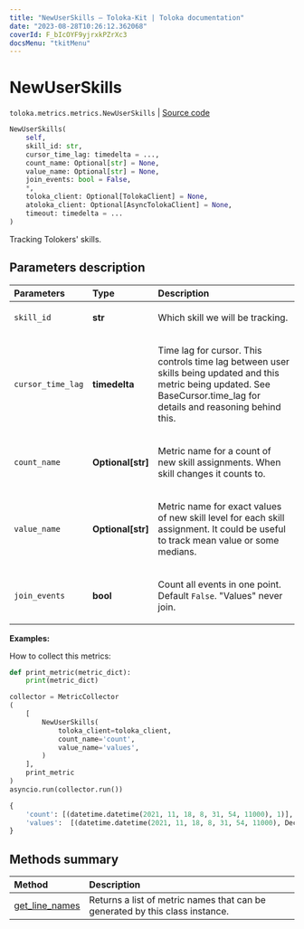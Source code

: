 ```yaml
---
title: "NewUserSkills — Toloka-Kit | Toloka documentation"
date: "2023-08-28T10:26:12.362068"
coverId: F_bIcOYF9yjrxkPZrXc3
docsMenu: "tkitMenu"
---
```


# NewUserSkills

`toloka.metrics.metrics.NewUserSkills` | [Source code](https://github.com/Toloka/toloka-kit/blob/v1.2.1/src/metrics/metrics.py#L271)

```python
NewUserSkills(
    self,
    skill_id: str,
    cursor_time_lag: timedelta = ...,
    count_name: Optional[str] = None,
    value_name: Optional[str] = None,
    join_events: bool = False,
    *,
    toloka_client: Optional[TolokaClient] = None,
    atoloka_client: Optional[AsyncTolokaClient] = None,
    timeout: timedelta = ...
)
```

Tracking Tolokers' skills.

## Parameters description

| Parameters | Type | Description |
| :----------| :----| :-----------|
`skill_id`|**str**|<p>Which skill we will be tracking.</p>
`cursor_time_lag`|**timedelta**|<p>Time lag for cursor. This controls time lag between user skills being updated and this metric being updated. See BaseCursor.time_lag for details and reasoning behind this.</p>
`count_name`|**Optional\[str\]**|<p>Metric name for a count of new skill assignments. When skill changes it counts to.</p>
`value_name`|**Optional\[str\]**|<p>Metric name for exact values of new skill level for each skill assignment. It could be useful to track mean value or some medians.</p>
`join_events`|**bool**|<p>Count all events in one point.  Default `False`. &quot;Values&quot; never join.</p>

**Examples:**

How to collect this metrics:

```python
def print_metric(metric_dict):
    print(metric_dict)

collector = MetricCollector
(
    [
        NewUserSkills(
            toloka_client=toloka_client,
            count_name='count',
            value_name='values',
        )
    ],
    print_metric
)
asyncio.run(collector.run())
```

```python
{
    'count': [(datetime.datetime(2021, 11, 18, 8, 31, 54, 11000), 1)],
    'values':  [(datetime.datetime(2021, 11, 18, 8, 31, 54, 11000), Decimal('50.000000000000'))],
}
```

## Methods summary

| Method | Description |
| :------| :-----------|
[get_line_names](/docs/toloka-kit/reference/toloka.metrics.metrics.NewUserSkills.get_line_names)| Returns a list of metric names that can be generated by this class instance.